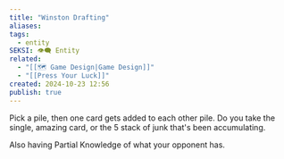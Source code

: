 ```yaml
---
title: "Winston Drafting"
aliases: 
tags:
  - entity
SEKSI: 👁️‍🗨️ Entity
related:
  - "[[🗺️ Game Design|Game Design]]"
  - "[[Press Your Luck]]"
created: 2024-10-23 12:56
publish: true
---
```




Pick a pile, then one card gets added to each other pile. Do you take the single, amazing card, or the 5 stack of junk that's been accumulating.

Also having <Link href="/c/partial-knowledge" className="text-[var(--color-primary)] hover:underline hover:text-[var(--color-secondary)] transition-colors font-medium">Partial Knowledge</Link> of what your opponent has.
